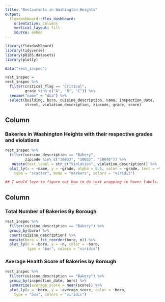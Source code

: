 ```yaml
---
title: "Restaurants in Washington Heights"
output: 
  flexdashboard::flex_dashboard:
    orientation: columns
    vertical_layout: fill
    source: embed
---
```


```r
library(flexdashboard)
library(tidyverse)
library(p8105.datasets)
library(plotly)
```

```r
data("rest_inspec")

rest_inspec = 
rest_inspec %>% 
  filter(critical_flag == "Critical", 
         grade %in% c("A", "B", "C")) %>% 
  rename("name" = "dba") %>% 
  select(building, boro, cuisine_description, name, inspection_date, 
         street, violation_description, zipcode, grade, score)
```


Column {data-width=650}
-----------------------------------------------------------------------

### Bakeries in Washington Heights with their respective grades and violations

```r
rest_inspec %>% 
  filter(cuisine_description == "Bakery", 
         zipcode %in% c("10033", "10032", "10040")) %>% 
   mutate(text_label = str_c("Violation", violation_description)) %>% 
  plot_ly(x = ~name, y = ~grade, alpha = 0.5, color = ~grade, text = ~text_label,
    type = "scatter", mode = "markers", colors = "viridis")

## I would love to figure out how to do text wrapping in hover labels. 
```

Column {data-width=350}
-----------------------------------------------------------------------

### Total Number of Bakeries By Borough

```r
rest_inspec %>% 
  filter(cuisine_description == "Bakery") %>% 
  group_by(boro) %>% 
  count(cuisine_description) %>% 
  mutate(boro = fct_reorder(boro, n)) %>%
  plot_ly(x = ~boro, y = ~n, color = ~boro,
          type = "bar", colors = "viridis")
```


### Average Health Score of Bakeries by Borough

```r
rest_inspec %>% 
  filter(cuisine_description == "Bakery") %>% 
  group_by(inspection_date, boro) %>% 
  summarize(average_score = mean(score)) %>% 
  plot_ly(x = ~boro, y = ~average_score, color = ~boro,
    type = "box", colors = "viridis")
```

